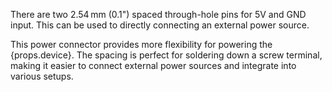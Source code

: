 There are two 2.54 mm (0.1") spaced through-hole pins for 5V and GND input. This can be used to directly connecting an external power source.

<span>This power connector provides more flexibility for powering the {props.device}. The spacing is perfect for soldering down a screw terminal, making it easier to connect external power sources and integrate into various setups.</span>